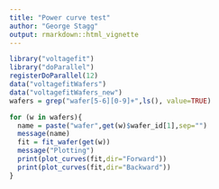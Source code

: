 ```yaml
---
title: "Power curve test"
author: "George Stagg"
output: rmarkdown::html_vignette
---
```

<!--
%\VignetteEngine{knitr::rmarkdown}
%\VignetteIndexEntry{Getting started}
-->
```r
library("voltagefit")
library("doParallel")
registerDoParallel(12)
data("voltagefitWafers")
data("voltagefitWafers_new")
wafers = grep("wafer[5-6][0-9]+",ls(), value=TRUE)
```

```r
for (w in wafers){
  name = paste("wafer",get(w)$wafer_id[1],sep="")
  message(name)
  fit = fit_wafer(get(w))
  message("Plotting")
  print(plot_curves(fit,dir="Forward"))
  print(plot_curves(fit,dir="Backward"))
}
```